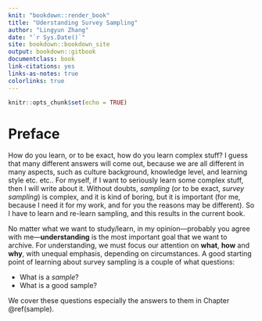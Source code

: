 ```yaml
--- 
knit: "bookdown::render_book"
title: "Uderstanding Survey Sampling"
author: "Lingyun Zhang"
date: "`r Sys.Date()`"
site: bookdown::bookdown_site
output: bookdown::gitbook
documentclass: book
link-citations: yes
links-as-notes: true
colorlinks: true
---
```



```r
knitr::opts_chunk$set(echo = TRUE)
```


# Preface {-}

How do you learn, or to be exact, how do you learn complex stuff? I guess that many different answers will come out, because we are all different in many aspects, such as culture background, knowledge level, and learning style etc. etc.. For myself, if I want to seriously learn some complex stuff, then I will write about it. Without doubts, *sampling* (or to be exact, *survey sampling*) is complex, and it is kind of boring, but it is important (for me, because I need it for my work, and for you the reasons may be different). So I have to learn and re-learn sampling, and this results in the current book.

No matter what we want to study/learn, in my opinion---probably you agree with me---**understanding** is the most important goal that we want to archive. For understanding, we must focus our attention on **what**, **how** and **why**, with unequal emphasis, depending on circumstances. A good starting point of learning about survey sampling is a couple of what questions:

- What is a *sample*?
- What is a good sample?

We cover these questions especially the answers to them in Chapter \@ref(sample).
